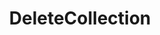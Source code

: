 ---
title: DeleteCollection
openapi: ../sequence-metadata.json post /rpc/Collections/DeleteCollection
---